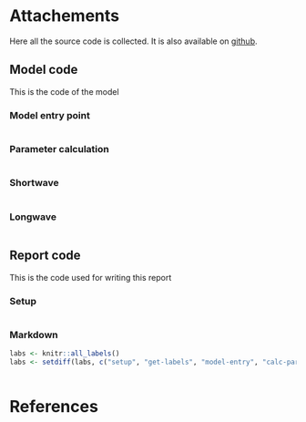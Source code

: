 # Attachements

Here all the source code is collected. It is also available on [github](https://github.com/eap-fes-unigoe/canopy-model/).

## Model code
This is the code of the model

### Model entry point
```r
```

### Parameter calculation
```r
```
### Shortwave
```r
```
### Longwave

```r
```

## Report code
This is the code used for writing this report

### Setup
```r
```

### Markdown
```r
labs <- knitr::all_labels()
labs <- setdiff(labs, c("setup", "get-labels", "model-entry", "calc-par", "model-sw", "model-lw", "utils"))
```
```r
```

# References {-}